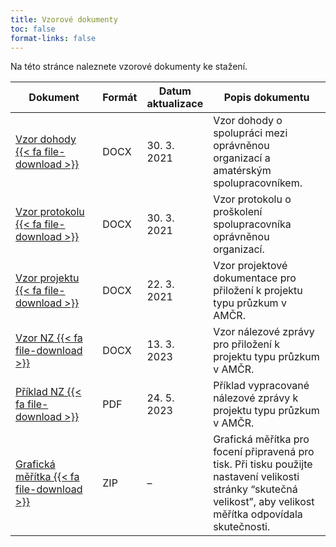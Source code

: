 ```yaml
---
title: Vzorové dokumenty
toc: false
format-links: false
---
```


Na této stránce naleznete vzorové dokumenty ke stažení.

::: {.column-body-outset-right}

| Dokument                                                               | Formát | Datum  aktualizace | Popis dokumentu                                                                    |
|------------------------------------------------------------------------|--------|--------------------|------------------------------------------------------------------------------------|
| [Vzor dohody {{< fa file-download >}}](AMCR-PAS_dohoda_vzor.docx)      | DOCX   | 30. 3. 2021        | Vzor dohody o spolupráci mezi oprávněnou organizací a amatérským spolupracovníkem. |
| [Vzor protokolu {{< fa file-download >}}](AMCR-PAS_protokol_vzor.docx) | DOCX   | 30. 3. 2021        | Vzor protokolu o proškolení spolupracovníka oprávněnou organizací.                 |
| [Vzor projektu {{< fa file-download >}}](AMCR-PAS_projekt_vzor.docx)   | DOCX   | 22. 3. 2021        | Vzor projektové dokumentace pro přiložení k projektu typu průzkum v AMČR.          |
| [Vzor NZ {{< fa file-download >}}](AMCR-PAS_NZ_vzor.docx)              | DOCX   | 13. 3. 2023        | Vzor nálezové zprávy pro přiložení k projektu typu průzkum v AMČR.                 |
| [Příklad NZ {{< fa file-download >}}](AMCR-PAS_NZ_priklad.pdf)         | PDF    | 24. 5. 2023        | Příklad vypracované nálezové zprávy k projektu typu průzkum v AMČR.                |
| [Grafická měřítka {{< fa file-download >}}](AMCR-PAS_meritka.zip)      | ZIP    | --                 | Grafická měřítka pro focení připravená pro tisk. Při tisku použijte nastavení velikosti stránky “skutečná velikost”, aby velikost měřítka odpovídala skutečnosti. |

:::